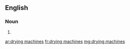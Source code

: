 ==English==

===Noun===
{{head|en|plural}}

# {{plural of|drying machine|lang=en|nocat=1}}

[[ar:drying machines]]
[[fr:drying machines]]
[[mg:drying machines]]